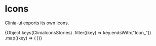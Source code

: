 

<Meta of={CliniaIconsStories} />

# Icons

Clinia-ui exports its own icons.

<Canvas>
  {Object.keys(CliniaIconsStories)
    .filter((key) => key.endsWith("Icon_"))
    .map((key) => (
      <Story key={key} of={CliniaIconsStories[key]} />
    ))}
</Canvas>
